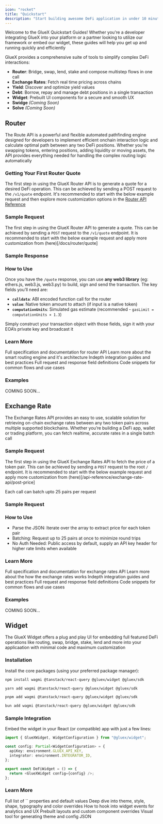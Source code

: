 ```yaml
---
icon: "rocket"
title: "Quickstart"
description: "Start building awesome DeFi application in under 10 minutes"
---
```



Welcome to the GlueX Quickstart Guides! Whether you're a developer integrating GlueX into your platform or a partner looking to utilize our framework or embed our widget, these guides will help you get up and running quickly and efficiently

GlueX provides a comprehensive suite of tools to simplify complex DeFi interactions:

- **Router**: Bridge, swap, lend, stake and compose multistep flows in one call
- **Exchange Rates**: Fetch real time pricing across chains
- **Yield**: Discover and optimize yield values
- **Debt**: Borrow, repay and manage debt positions in a single transaction
- **Widget**: Prebuilt UI components for a secure and smooth UX
- **Swidge** _(Coming Soon)_
- **Solve** _(Coming Soon)_

## Router

The Route API is a powerful and flexible automated pathfinding engine designed for developers to implement efficient onchain interaction logic and calculate optimal path between any two DeFi positions. Whether you’re swapping tokens, entering positions, adding liquidity or moving assets, the API provides everything needed for handling the complex routing logic automatically

### Getting Your First Router Quote

The first step in using the GlueX Router API is to generate a quote for a desired DeFi operation. This can be achieved by sending a POST request to the `/v1/quote` endpoint. It's recommended to start with the below example request and then explore more customization options in the [Router API Reference](/api-reference/router-api/post-quote)

### Sample Request

The first step in using the GlueX Router API to generate a quote. This can be achieved by sending a `POST` request to the `/v1/quote` endpoint. It is recommended to start with the below example request and apply more customization from (here)[/docs/router/quote]

<RouterRequest />

### Sample Response

<RouterResponse />

### How to Use

Once you have the `/quote` response, you can use **any web3 library** (eg: ethers.js, web3.js, web3.py) to build, sign and send the transaction. The key fields you’ll need are:

- **`calldata`**: ABI encoded function call for the router
- **`value`**: Native token amount to attach (if input is a native token)
- **`computationUnits`**: Simulated gas estimate (recommended - `gasLimit = computationUnits × 1.3`)

Simply construct your transaction object with those fields, sign it with your EOA’s private key and broadcast it

### Learn More

<CardGroup cols={3}>
  <Card title="API Reference" icon="code" href="">
    Full specification and documentation for router API
  </Card>
  <Card title="Architecture" icon="play" href="">
    Learn more about the smart routing engine and it's architecture
  </Card>
  <Card title="Tutorials" icon="book-open" href="">
    Indepth integration guides and best practices
  </Card>
  <Card title="Parameter Reference" icon="setting" href="">
    Full request and response field definitions
  </Card>
  <Card title="Examples" icon="terminal" href="">
    Code snippets for common flows and use cases
  </Card>
</CardGroup>

### Examples

<AccordionGroup>
  <Accordion title="Token Swap">

  </Accordion>

  <Accordion title="Vault Entry">

  </Accordion>

  <Accordion title="Lending">

  </Accordion>

  <Accordion title="Staking">

  </Accordion>
  
  <Accordion title="Crosschain">
    COMING SOON...
  </Accordion>
</AccordionGroup>

## Exchange Rate

The Exchange Rates API provides an easy to use, scalable solution for retrieving on-chain exchange rates between any two token pairs across multiple supported blockchains. Whether you’re building a DeFi app, wallet or trading platform, you can fetch realtime, accurate rates in a single batch call

### Sample Request

The first step in using the GlueX Exchange Rates API to fetch the price of a token pair. This can be achieved by sending a `POST` request to the root `/` endpoint. It is recommended to start with the below example request and apply more customization from (here)[/api-reference/exchange-rate-api/post-price]

<Note>Each call can batch upto 25 pairs per request</Note>

<ExchangeRateRequest />

### Sample Request

<ExchangeRateResponse />

### How to Use

- Parse the JSON: Iterate over the array to extract price for each token pair
- Batching: Request up to 25 pairs at once to minimize round trips
- No Auth Needed: Public access by default, supply an API key header for higher rate limits when available

### Learn More

<CardGroup cols={3}>
  <Card title="API Reference" icon="code" href="">
    Full specification and documentation for exchange rates API
  </Card>
  <Card title="Architecture" icon="play" href="">
    Learn more about the how the exchange rates works
  </Card>
  <Card title="Tutorials" icon="book-open" href="">
    Indepth integration guides and best practices
  </Card>
  <Card title="Parameter Reference" icon="setting" href="">
    Full request and response field definitions
  </Card>
  <Card title="Examples" icon="terminal" href="">
    Code snippets for common flows and use cases
  </Card>
</CardGroup>

### Examples

<AccordionGroup>
  <Accordion title="">

  </Accordion>

  <Accordion title="">

  </Accordion>

  <Accordion title="">

  </Accordion>

  <Accordion title="">

  </Accordion>
  
  <Accordion title="">
    COMING SOON...
  </Accordion>
</AccordionGroup>

## Widget

The GlueX Widget offers a plug and play UI for embedding full featured DeFi operations like routing, swap, bridge, stake, lend and more into your applicaation with minimal code and maximum customization

### Installation

Install the core packages (using your preferred package manager):

<CodeGroup>

```bash npm
npm install wagmi @tanstack/react-query @gluex/widget @gluex/sdk
```

```bash yarn
yarn add wagmi @tanstack/react-query @gluex/widget @gluex/sdk
```

```bash pnpm
pnpm add wagmi @tanstack/react-query @gluex/widget @gluex/sdk
```

```bash bun
bun add wagmi @tanstack/react-query @gluex/widget @gluex/sdk
```

</CodeGroup>

### Sample Integration

Embed the widget in your React (or compatible) app with just a few lines:

```typescript
import { GlueXWidget, WidgetConfiguration } from "@gluex/widget";

const config: Partial<WidgetConfiguration> = {
  apiKey: environment.GLUEX_API_KEY,
  integrator: environment.INTEGRATOR_ID,
};

export const DeFiWidget = () => {
  return <GlueXWidget config={config} />;
};
```

### Learn More

<CardGroup cols={3}>
  <Card
    title="Configuration"
    icon="setting"
    href=""
  >
    Full list of `<GlueXWidget />` properties and default values
  </Card>

  <Card title="Theming Guide" icon="palette" href="">
    Deep dive into theme, style, shape, typography and color overrides
  </Card>
  
  <Card title="Event System" icon="zap" href="">
    How to hook into widget events for analytics and UX
  </Card>
  
  <Card title="Advanced Examples" icon="terminal" href="">
    Prebuilt layouts and custom component overrides
  </Card>
  
  <Card title="Widget Studio" icon="play" href="https://studio.gluex.xyz/playground">
    Visual tool for generating theme and config JSON
  </Card>
</CardGroup>

